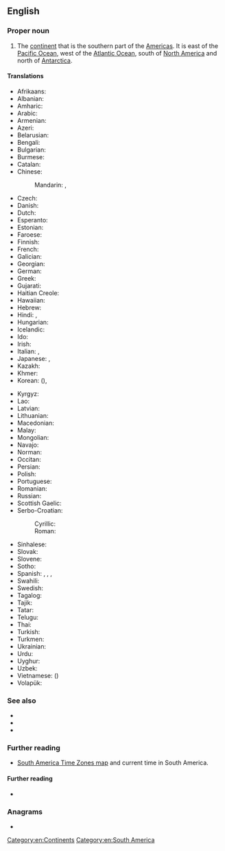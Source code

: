 ==English==

===Proper noun===
{{en-proper noun|head=[[south|South]] [[America]]}}

# {{senseid|en|Q18}}The [[continent]] that is the southern part of the [[Americas]]. It is east of the [[Pacific Ocean]], west of the [[Atlantic Ocean]], south of [[North America]] and north of [[Antarctica]].

====Translations====
{{trans-top|id=Q18|continent that is the southern part of the Americas}}
* Afrikaans: {{t|af|Suid-Amerika}}
* Albanian: {{t|sq|Amerika Jugore|f}}
* Amharic: {{t|am|ደቡብ አሜሪካ}}
* Arabic: {{t|ar|أَمْرِيكَا اَلْجَنُوبِيَّة|f}}
* Armenian: {{t|hy|Հարավային Ամերիկա}}
* Azeri: {{t+|az|Cənubi Amerika}}
* Belarusian: {{t|be|Паўднёвая Аме́рыка|f|sc=Cyrl}}
* Bengali: {{t+|bn|দক্ষিণ আমেরিকা|sc=Beng}}
* Bulgarian: {{t|bg|Ю́жна Аме́рика|f|sc=Cyrl}}
* Burmese: {{t|my|တောင်အမေရိက|sc=Mymr}}
* Catalan: {{t|ca|Amèrica del Sud|f}}
* Chinese:
*: Mandarin: {{t+|cmn|南美|tr=Nán Měi|sc=Hani}}, {{t+|cmn|南美洲|tr=Nán Měizhōu|sc=Hani}}
* Czech: {{t+|cs|Jižní Amerika|f}}
* Danish: {{t+|da|Sydamerika}}
* Dutch: {{t+|nl|Zuid-Amerika|n}}
* Esperanto: {{t|eo|Sudameriko}}
* Estonian: {{t|et|Lõuna-Ameerika}}
* Faroese: {{t|fo|Suðuramerika|n}}
* Finnish: {{t+|fi|Etelä-Amerikka}}
* French: {{t+|fr|Amérique du Sud|f}}
* Galician: {{t+|gl|América do Sur}}
* Georgian: {{t|ka|სამხრეთი ამერიკა}}
* German: {{t+|de|Südamerika|n}}
* Greek: {{t+|el|Νότια Αμερική|f}}
* Gujarati: {{t-needed|gu}}
* Haitian Creole: {{t|ht|Amerik disid}}
* Hawaiian: {{t|haw|ʻAmelika Hema}}
* Hebrew: {{t|he|אמריקה הדרומית|sc=Hebr}}
* Hindi: {{t+|hi|दक्षिण अमेरिका|sc=Deva}}, {{t|hi|दक्षिण अमरीका|sc=Deva}}
* Hungarian: {{t+|hu|Dél-Amerika}}
* Icelandic: {{t+|is|Suður-Ameríka|f}}
* Ido: {{t+|io|Sud-Amerika}}
* Irish: {{t|ga|Meiriceá Theas|m}}
* Italian: {{t|it|Sudamerica|f}}, {{t|it|America del sud|f}}
* Japanese: {{t+|ja|南アメリカ|tr=Minami Amerika}}, {{t+|ja|南米|tr=なんべい, Nanbei}}
* Kazakh: {{t|kk|Оңтүстік Америка}}
* Khmer: {{t|km|អាមេរិកខាងត្បូង|tr=aameirik kʰaang tboong|sc=Khmr}}
* Korean: {{t|ko|^남미|sc=Kore}} ({{t+|ko|南美|sc=Kore}}), {{t|ko|^남아메리카|sc=Kore}}
{{trans-mid}}
* Kyrgyz: {{t+|ky|Түштүк Америка}}
* Lao: {{t+|lo|ອາເມລິກາໃຕ້}}
* Latvian: {{t|lv|Dienvidamerika|f}}
* Lithuanian: {{t+|lt|Pietų Amerika|f}}
* Macedonian: {{t|mk|Јужна Америка|f}}
* Malay: {{t|ms|Amerika Selatan}}
* Mongolian: {{t|mn|Өмнөд Америк}}
* Navajo: {{t|nv|Shádiʼááhjí Kéyah dah siʼánígíí}}
* Norman: {{t|nrf|Améthique du Sud|f}} {{qualifier|Jersey}}
* Occitan: {{t+|oc|America del Sud|f}}
* Persian: {{t|fa|آمریکای جنوبی|tr=âmrikâ-ye janubi}}
* Polish: {{t+|pl|Ameryka Południowa}}
* Portuguese: {{t+|pt|América do Sul|f}}
* Romanian: {{t+|ro|America de Sud|f}}
* Russian: {{t+|ru|Ю́жная Аме́рика|f}}
* Scottish Gaelic: {{t|gd|Aimeireaga-a-Deas|f}}
* Serbo-Croatian:
*: Cyrillic: {{t|sh|Јужна Америка|f|sc=Cyrl}}
*: Roman: {{t+|sh|Južna Amerika|f}}
* Sinhalese: {{t|si|දකුණු ඇමෙරිකාව}}
* Slovak: {{t|sk|Južná Amerika|f}}
* Slovene: {{t|sl|Južna Amerika|f}}
* Sotho: {{t|st|Amerika Borwa}}
* Spanish: {{t+|es|América del Sur|f}}, {{t+|es|Sudamérica|f}}, {{t+|es|Suramérica|f}}, {{t|es|América Meridional|f}}
* Swahili: {{t|sw|Amerika ya Kusini}}
* Swedish: {{t+|sv|Sydamerika|n}}
* Tagalog: {{t|tl|Timog Amerika}}
* Tajik: {{t+|tg|Амрикои Ҷанубӣ|sc=Cyrl}}
* Tatar: {{t|tt|Көньяк Америка}}
* Telugu: {{t+|te|దక్షిణ అమెరికా}}
* Thai: {{t|th|อเมริกาใต้}}
* Turkish: {{t+|tr|Güney Amerika}}
* Turkmen: {{t|tk|Günorta Amerika}}
* Ukrainian: {{t|uk|Півде́нна Аме́рика|f|sc=Cyrl}}
* Urdu: {{t|ur|جنوبی امریکہ|tr=janūbī amrīkā}}
* Uyghur: {{t|ug|جەنۇبىي ئامېرىكا}}
* Uzbek: {{t+|uz|Janubiy Amerika}}
* Vietnamese: {{t+|vi|Nam Mỹ}} ({{t|vi|南美}})
* Volapük: {{t+|vo|Sulüda-Merop}}
{{trans-bottom}}

===See also===
* {{list:continents/en}}
* {{list:countries of South America/en}}
* {{list:territories of South America/en}}

===Further reading===
* [http://www.worldtimezone.com/time-south-america24.php South America Time Zones map] and current time in South America.

====Further reading====
* {{pedialite}}

===Anagrams===
* {{anagrams|en|tauromachies}}

[[Category:en:Continents]]
[[Category:en:South America]]